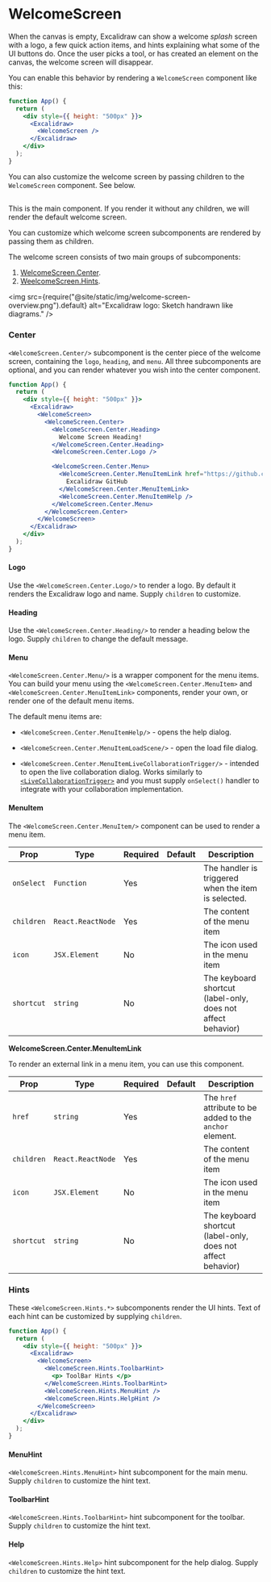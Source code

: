 # WelcomeScreen

When the canvas is empty, Excalidraw can show a welcome _splash_ screen with a logo, a few quick action items, and hints explaining what some of the UI buttons do. Once the user picks a tool, or has created an element on the canvas, the welcome screen will disappear.

You can enable this behavior by rendering a `WelcomeScreen` component like this:

```jsx live
function App() {
  return (
    <div style={{ height: "500px" }}>
      <Excalidraw>
        <WelcomeScreen />
      </Excalidraw>
    </div>
  );
}
```

You can also customize the welcome screen by passing children to the `WelcomeScreen` component. See below.

## <WelcomeScreen/>

This is the main component. If you render it without any children, we will render the default welcome screen.

You can customize which welcome screen subcomponents are rendered by passing them as children.

The welcome screen consists of two main groups of subcomponents:

1. [WelcomeScreen.Center](#welcomescreencenterlogo).
2. [WeelcomeScreen.Hints](#welcomescreenhints).

<img
  src={require("@site/static/img/welcome-screen-overview.png").default}
  alt="Excalidraw logo: Sketch handrawn like diagrams."
/>

### Center

`<WelcomeScreen.Center/>` subcomponent is the center piece of the welcome screen, containing the `logo`, `heading`, and `menu`. All three subcomponents are optional, and you can render whatever you wish into the center component.

```jsx live
function App() {
  return (
    <div style={{ height: "500px" }}>
      <Excalidraw>
        <WelcomeScreen>
          <WelcomeScreen.Center>
            <WelcomeScreen.Center.Heading>
              Welcome Screen Heading!
            </WelcomeScreen.Center.Heading>
            <WelcomeScreen.Center.Logo />

            <WelcomeScreen.Center.Menu>
              <WelcomeScreen.Center.MenuItemLink href="https://github.com/excalidraw/excalidraw">
                Excalidraw GitHub
              </WelcomeScreen.Center.MenuItemLink>
              <WelcomeScreen.Center.MenuItemHelp />
            </WelcomeScreen.Center.Menu>
          </WelcomeScreen.Center>
        </WelcomeScreen>
      </Excalidraw>
    </div>
  );
}
```

#### Logo

Use the `<WelcomeScreen.Center.Logo/>` to render a logo. By default it renders the Excalidraw logo and name. Supply `children` to customize.

#### Heading

Use the `<WelcomeScreen.Center.Heading/>` to render a heading below the logo. Supply `children` to change the default message.

#### Menu

`<WelcomeScreen.Center.Menu/>` is a wrapper component for the menu items. You can build your menu using the `<WelcomeScreen.Center.MenuItem>` and `<WelcomeScreen.Center.MenuItemLink>` components, render your own, or render one of the default menu items.

The default menu items are:

- `<WelcomeScreen.Center.MenuItemHelp/>` - opens the help dialog.

- `<WelcomeScreen.Center.MenuItemLoadScene/>` - open the load file dialog.

- `<WelcomeScreen.Center.MenuItemLiveCollaborationTrigger/>` - intended to open the live collaboration dialog. Works similarly to [`<LiveCollaborationTrigger>`](/docs/@excalidraw/excalidraw/api/children-components/live-collaboration-trigger) and you must supply `onSelect()` handler to integrate with your collaboration implementation.

#### MenuItem

The `<WelcomeScreen.Center.MenuItem/>` component can be used to render a menu item.

| Prop | Type | Required | Default | Description |
| --- | --- | --- | --- | --- |
| `onSelect` | `Function` | Yes |  | The handler is triggered when the item is selected. |
| `children` | `React.ReactNode` | Yes |  | The content of the menu item |
| `icon` | `JSX.Element` | No |  | The icon used in the menu item |
| `shortcut` | `string` | No |  | The keyboard shortcut (label-only, does not affect behavior) |

**WelcomeScreen.Center.MenuItemLink**

To render an external link in a menu item, you can use this component.

| Prop | Type | Required | Default | Description |
| --- | --- | --- | --- | --- |
| `href` | `string` | Yes |  | The `href` attribute to be added to the `anchor` element. |
| `children` | `React.ReactNode` | Yes |  | The content of the menu item |
| `icon` | `JSX.Element` | No |  | The icon used in the menu item |
| `shortcut` | `string` | No |  | The keyboard shortcut (label-only, does not affect behavior) |

### Hints

These `<WelcomeScreen.Hints.*>` subcomponents render the UI hints. Text of each hint can be customized by supplying `children`.

```jsx live
function App() {
  return (
    <div style={{ height: "500px" }}>
      <Excalidraw>
        <WelcomeScreen>
          <WelcomeScreen.Hints.ToolbarHint>
            <p> ToolBar Hints </p>
          </WelcomeScreen.Hints.ToolbarHint>
          <WelcomeScreen.Hints.MenuHint />
          <WelcomeScreen.Hints.HelpHint />
        </WelcomeScreen>
      </Excalidraw>
    </div>
  );
}
```

#### MenuHint

`<WelcomeScreen.Hints.MenuHint>` hint subcomponent for the main menu. Supply `children` to customize the hint text.

#### ToolbarHint

`<WelcomeScreen.Hints.ToolbarHint>` hint subcomponent for the toolbar. Supply `children` to customize the hint text.

#### Help

`<WelcomeScreen.Hints.Help>` hint subcomponent for the help dialog. Supply `children` to customize the hint text.
